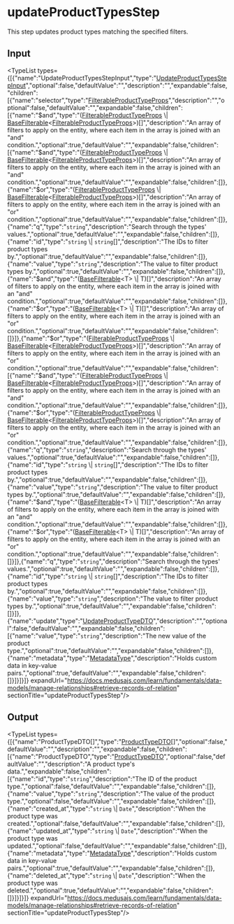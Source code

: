 
# updateProductTypesStep

This step updates product types matching the specified filters.

## Input

<TypeList types={[{"name":"UpdateProductTypesStepInput","type":"[UpdateProductTypesStepInput](../../types/core_flows.UpdateProductTypesStepInput/page.mdx)","optional":false,"defaultValue":"","description":"","expandable":false,"children":[{"name":"selector","type":"[FilterableProductTypeProps](../../../product/interfaces/product.FilterableProductTypeProps/page.mdx)","description":"","optional":false,"defaultValue":"","expandable":false,"children":[{"name":"$and","type":"([FilterableProductTypeProps](../../../product/interfaces/product.FilterableProductTypeProps/page.mdx) \\| [BaseFilterable](../../../product/interfaces/product.BaseFilterable/page.mdx)&#60;[FilterableProductTypeProps](../../../product/interfaces/product.FilterableProductTypeProps/page.mdx)&#62;)[]","description":"An array of filters to apply on the entity, where each item in the array is joined with an \"and\" condition.","optional":true,"defaultValue":"","expandable":false,"children":[{"name":"$and","type":"([FilterableProductTypeProps](../../../product/interfaces/product.FilterableProductTypeProps/page.mdx) \\| [BaseFilterable](../../../product/interfaces/product.BaseFilterable/page.mdx)&#60;[FilterableProductTypeProps](../../../product/interfaces/product.FilterableProductTypeProps/page.mdx)&#62;)[]","description":"An array of filters to apply on the entity, where each item in the array is joined with an \"and\" condition.","optional":true,"defaultValue":"","expandable":false,"children":[]},{"name":"$or","type":"([FilterableProductTypeProps](../../../product/interfaces/product.FilterableProductTypeProps/page.mdx) \\| [BaseFilterable](../../../product/interfaces/product.BaseFilterable/page.mdx)&#60;[FilterableProductTypeProps](../../../product/interfaces/product.FilterableProductTypeProps/page.mdx)&#62;)[]","description":"An array of filters to apply on the entity, where each item in the array is joined with an \"or\" condition.","optional":true,"defaultValue":"","expandable":false,"children":[]},{"name":"q","type":"`string`","description":"Search through the types' values.","optional":true,"defaultValue":"","expandable":false,"children":[]},{"name":"id","type":"`string` \\| `string`[]","description":"The IDs to filter product types by.","optional":true,"defaultValue":"","expandable":false,"children":[]},{"name":"value","type":"`string`","description":"The value to filter product types by.","optional":true,"defaultValue":"","expandable":false,"children":[]},{"name":"$and","type":"([BaseFilterable](../../../product/interfaces/product.BaseFilterable/page.mdx)&#60;T&#62; \\| T)[]","description":"An array of filters to apply on the entity, where each item in the array is joined with an \"and\" condition.","optional":true,"defaultValue":"","expandable":false,"children":[]},{"name":"$or","type":"([BaseFilterable](../../../product/interfaces/product.BaseFilterable/page.mdx)&#60;T&#62; \\| T)[]","description":"An array of filters to apply on the entity, where each item in the array is joined with an \"or\" condition.","optional":true,"defaultValue":"","expandable":false,"children":[]}]},{"name":"$or","type":"([FilterableProductTypeProps](../../../product/interfaces/product.FilterableProductTypeProps/page.mdx) \\| [BaseFilterable](../../../product/interfaces/product.BaseFilterable/page.mdx)&#60;[FilterableProductTypeProps](../../../product/interfaces/product.FilterableProductTypeProps/page.mdx)&#62;)[]","description":"An array of filters to apply on the entity, where each item in the array is joined with an \"or\" condition.","optional":true,"defaultValue":"","expandable":false,"children":[{"name":"$and","type":"([FilterableProductTypeProps](../../../product/interfaces/product.FilterableProductTypeProps/page.mdx) \\| [BaseFilterable](../../../product/interfaces/product.BaseFilterable/page.mdx)&#60;[FilterableProductTypeProps](../../../product/interfaces/product.FilterableProductTypeProps/page.mdx)&#62;)[]","description":"An array of filters to apply on the entity, where each item in the array is joined with an \"and\" condition.","optional":true,"defaultValue":"","expandable":false,"children":[]},{"name":"$or","type":"([FilterableProductTypeProps](../../../product/interfaces/product.FilterableProductTypeProps/page.mdx) \\| [BaseFilterable](../../../product/interfaces/product.BaseFilterable/page.mdx)&#60;[FilterableProductTypeProps](../../../product/interfaces/product.FilterableProductTypeProps/page.mdx)&#62;)[]","description":"An array of filters to apply on the entity, where each item in the array is joined with an \"or\" condition.","optional":true,"defaultValue":"","expandable":false,"children":[]},{"name":"q","type":"`string`","description":"Search through the types' values.","optional":true,"defaultValue":"","expandable":false,"children":[]},{"name":"id","type":"`string` \\| `string`[]","description":"The IDs to filter product types by.","optional":true,"defaultValue":"","expandable":false,"children":[]},{"name":"value","type":"`string`","description":"The value to filter product types by.","optional":true,"defaultValue":"","expandable":false,"children":[]},{"name":"$and","type":"([BaseFilterable](../../../product/interfaces/product.BaseFilterable/page.mdx)&#60;T&#62; \\| T)[]","description":"An array of filters to apply on the entity, where each item in the array is joined with an \"and\" condition.","optional":true,"defaultValue":"","expandable":false,"children":[]},{"name":"$or","type":"([BaseFilterable](../../../product/interfaces/product.BaseFilterable/page.mdx)&#60;T&#62; \\| T)[]","description":"An array of filters to apply on the entity, where each item in the array is joined with an \"or\" condition.","optional":true,"defaultValue":"","expandable":false,"children":[]}]},{"name":"q","type":"`string`","description":"Search through the types' values.","optional":true,"defaultValue":"","expandable":false,"children":[]},{"name":"id","type":"`string` \\| `string`[]","description":"The IDs to filter product types by.","optional":true,"defaultValue":"","expandable":false,"children":[]},{"name":"value","type":"`string`","description":"The value to filter product types by.","optional":true,"defaultValue":"","expandable":false,"children":[]}]},{"name":"update","type":"[UpdateProductTypeDTO](../../../product/interfaces/product.UpdateProductTypeDTO/page.mdx)","description":"","optional":false,"defaultValue":"","expandable":false,"children":[{"name":"value","type":"`string`","description":"The new value of the product type.","optional":true,"defaultValue":"","expandable":false,"children":[]},{"name":"metadata","type":"[MetadataType](../../../product/types/product.MetadataType/page.mdx)","description":"Holds custom data in key-value pairs.","optional":true,"defaultValue":"","expandable":false,"children":[]}]}]}]} expandUrl="https://docs.medusajs.com/learn/fundamentals/data-models/manage-relationships#retrieve-records-of-relation" sectionTitle="updateProductTypesStep"/>

## Output

<TypeList types={[{"name":"ProductTypeDTO[]","type":"[ProductTypeDTO](../../../product/interfaces/product.ProductTypeDTO/page.mdx)[]","optional":false,"defaultValue":"","description":"","expandable":false,"children":[{"name":"ProductTypeDTO","type":"[ProductTypeDTO](../../../product/interfaces/product.ProductTypeDTO/page.mdx)","optional":false,"defaultValue":"","description":"A product type's data.","expandable":false,"children":[{"name":"id","type":"`string`","description":"The ID of the product type.","optional":false,"defaultValue":"","expandable":false,"children":[]},{"name":"value","type":"`string`","description":"The value of the product type.","optional":false,"defaultValue":"","expandable":false,"children":[]},{"name":"created_at","type":"`string` \\| `Date`","description":"When the product type was created.","optional":false,"defaultValue":"","expandable":false,"children":[]},{"name":"updated_at","type":"`string` \\| `Date`","description":"When the product type was updated.","optional":false,"defaultValue":"","expandable":false,"children":[]},{"name":"metadata","type":"[MetadataType](../../../product/types/product.MetadataType/page.mdx)","description":"Holds custom data in key-value pairs.","optional":true,"defaultValue":"","expandable":false,"children":[]},{"name":"deleted_at","type":"`string` \\| `Date`","description":"When the product type was deleted.","optional":true,"defaultValue":"","expandable":false,"children":[]}]}]}]} expandUrl="https://docs.medusajs.com/learn/fundamentals/data-models/manage-relationships#retrieve-records-of-relation" sectionTitle="updateProductTypesStep"/>

